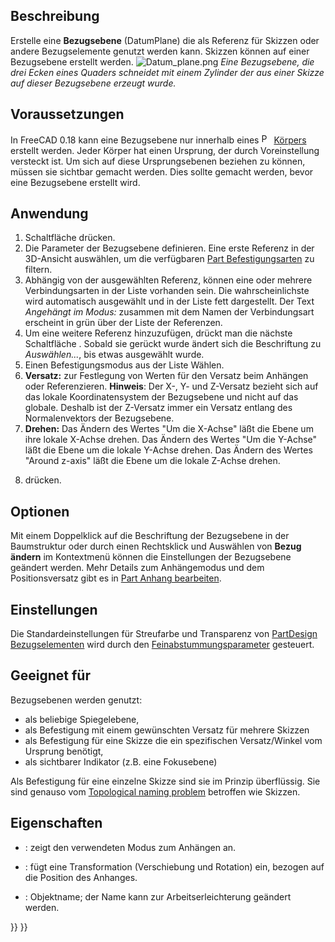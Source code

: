 <languages/>

{{Docnav/de
|[[PartDesign_Clone/de|Klon]]
|[[PartDesign_Line/de|Bezugslinie erstellen]]
|[[PartDesign_Workbench/de|PartDesign]]
|IconL=PartDesign_Clone.svg
|IconR=PartDesign_Line.svg
|IconC=Workbench_PartDesign.svg
}}

{{GuiCommand/de
|Name=PartDesign Plane
|Name/de=PartDesign Bezugsebene erstellen
|MenuLocation=Part Design → Bezugselement erstellen → Bezugsebene erstellen
|Workbenches=[[PartDesign_Workbench/de|PartDesign]]
|Version=0.17
|SeeAlso=[[PartDesign_Point/de|PartDesign Bezugspunkt]], [[PartDesign_Line/de|PartDesign Bezugslinie]]
}}

<span id="Description"></span>
==Beschreibung==

Erstelle eine '''Bezugsebene''' (DatumPlane) die als Referenz für Skizzen oder andere Bezugselemente genutzt werden kann. Skizzen können auf einer Bezugsebene erstellt werden.
[[File:Datum_plane.png|none]]
''Eine Bezugsebene, die drei Ecken eines Quaders schneidet mit einem Zylinder der aus einer Skizze auf dieser Bezugsebene erzeugt wurde.''

<span id="Prerequisites"></span>
== Voraussetzungen ==

In FreeCAD 0.18 kann eine Bezugsebene nur innerhalb eines [[File:PartDesign_Body.svg|16px]] [[PartDesign_Body/de|Körpers]] erstellt werden. Jeder Körper hat einen Ursprung, der durch Voreinstellung versteckt ist. Um sich auf diese Ursprungsebenen beziehen zu können, müssen sie sichtbar gemacht werden. Dies sollte gemacht werden, bevor eine Bezugsebene erstellt wird.

<span id="Usage"></span>
==Anwendung==

# Schaltfläche {{Button|[[Image:PartDesign_Plane.svg|16px]] [[PartDesign_Plane/de|Bezugsebene erstellen]]}} drücken.
# Die Parameter der Bezugsebene definieren. Eine erste Referenz in der 3D-Ansicht auswählen, um die verfügbaren [[Part_EditAttachment/de|Part Befestigung]]sarten zu filtern. 
# Abhängig von der ausgewählten Referenz, können eine oder mehrere Verbindungsarten in der Liste vorhanden sein. Die wahrscheinlichste wird automatisch ausgewählt und in der Liste fett dargestellt. Der Text ''Angehängt im Modus: '' zusammen mit dem Namen der Verbindungsart erscheint in grün über der Liste der Referenzen.
# Um eine weitere Referenz hinzuzufügen, drückt man die nächste Schaltfläche {{Button|Referenz2}}. Sobald sie gerückt wurde ändert sich die Beschriftung zu ''Auswählen...'', bis etwas ausgewählt wurde.
# Einen Befestigungsmodus aus der Liste Wählen.
# '''Versatz:''' zur Festlegung von Werten für den Versatz beim Anhängen oder Referenzieren. '''Hinweis''': Der X-, Y- und Z-Versatz bezieht sich auf das lokale Koordinatensystem der Bezugsebene und nicht auf das globale. Deshalb ist der Z-Versatz immer ein Versatz entlang des Normalenvektors der Bezugsebene.
# '''Drehen:''' Das Ändern des Wertes "Um die X-Achse" läßt die Ebene um ihre lokale X-Achse drehen. Das Ändern des Wertes "Um die Y-Achse" läßt die Ebene um die lokale Y-Achse drehen. Das Ändern des Wertes "Around z-axis" läßt die Ebene um die lokale Z-Achse drehen.
# {{Button|OK}} drücken.

<span id="Options"></span>
==Optionen==

Mit einem Doppelklick auf die Beschriftung der Bezugsebene in der Baumstruktur oder durch einen Rechtsklick und Auswählen von '''Bezug ändern''' im Kontextmenü können die Einstellungen der Bezugsebene geändert werden. Mehr Details zum Anhängemodus und dem Positionsversatz gibt es in [[Part_EditAttachment/de|Part Anhang bearbeiten]].

<span id="Preferences"></span>
==Einstellungen==

Die Standardeinstellungen für Streufarbe und Transparenz von [[PartDesign_CompDatums/de|PartDesign Bezugselementen]] wird durch den [[Fine-tuning/de#Arbeitsbereich_PartDesign|Feinabstummungsparameter]] {{MenuCommand|DefaultDatumColor}} gesteuert.

<span id="Useful_for"></span>
== Geeignet für ==

Bezugsebenen werden genutzt:
* als beliebige Spiegelebene,
* als Befestigung mit einem gewünschten Versatz für mehrere Skizzen
* als Befestigung für eine Skizze die ein spezifischen Versatz/Winkel vom Ursprung benötigt,
* als sichtbarer Indikator (z.B. eine Fokusebene)

Als Befestigung für eine einzelne Skizze sind sie im Prinzip überflüssig. Sie sind genauso vom [[Topological_naming_problem|Topological naming problem]] betroffen wie Skizzen.

<span id="Properties"></span>
==Eigenschaften==

* {{PropertyData/de|Abbildungsmodus}}: zeigt den verwendeten  Modus zum Anhängen an.
* {{PropertyData/de|Anhangversatz}}: fügt eine Transformation (Verschiebung und Rotation) ein, bezogen auf die Position des Anhanges.
* {{PropertyData/de|Ettikett}}: Objektname; der Name kann zur Arbeitserleichterung geändert werden.


{{Docnav/de
|[[PartDesign_Clone/de|Klon]]
|[[PartDesign_Line/de|Bezugslinie erstellen]]
|[[PartDesign_Workbench/de|PartDesign]]
|IconL=PartDesign_Clone.svg
|IconR=PartDesign_Line.svg
|IconC=Workbench_PartDesign.svg
}}

{{PartDesign Tools navi{{#translation:}}}}
{{Userdocnavi{{#translation:}}}}